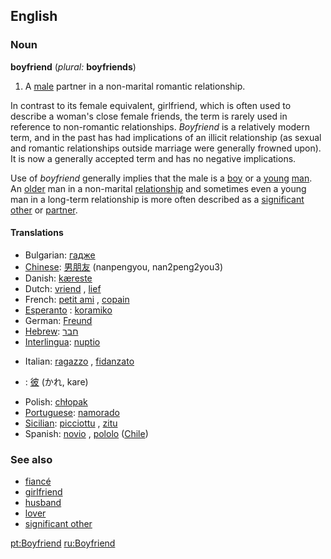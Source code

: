 ==English==

===Noun===
'''boyfriend''' (''plural:'' '''boyfriends''')

#A [[male]] partner in a non-marital romantic relationship.

In contrast to its female equivalent, girlfriend, which is often used to describe a woman's close female friends, the term is rarely used in reference to non-romantic relationships. ''Boyfriend'' is a relatively modern term, and in the past has had implications of an illicit relationship (as sexual and romantic relationships outside marriage were generally frowned upon). It is now a generally accepted term and has no negative implications. 

Use of ''boyfriend'' generally implies that the male is a [[boy]] or a [[young]] [[man]].  An [[old]]er man in a non-marital [[relationship]] and sometimes even a young man in a long-term relationship is more often described as a [[significant other]] or [[partner]].

====Translations====
{{top}}
*Bulgarian: [[гадже]]
*[[w:Chinese language|Chinese]]: [[男朋友]] (nanpengyou, nan2peng2you3)
*Danish: [[kæreste]]
*Dutch: [[vriend]] {{m}}, [[lief]] {{n}}
*French: [[petit ami]] {{m}}, [[copain]] {{m}}
*[[w:Esperanto|Esperanto]] : [[koramiko]]
*German: [[Freund]] {{m}}
*[[w:Hebrew language|Hebrew]]: [[חבר]] {{m}}
*[[w:Interlingua|Interlingua]]: [[nuptio]]
{{mid}}
*Italian: [[ragazzo]] {{m}}, [[fidanzato]] {{m}}
*{{jp}}: [[彼]] (かれ, kare)<!--The following is not relevant here - it belongs on the Japanese page: (Note: kare can also mean [[he]]) -->
*Polish: [[chłopak]] {{m}}
*[[Portuguese]]: [[namorado]] {{m}}
*[[Sicilian]]: [[picciottu]] {{m}}, [[zitu]] {{m}}
*Spanish: [[novio]] {{m}}, [[pololo]] {{m}} ([[Chile]])
{{bottom}}

===See also===
*[[fiancé]]
*[[girlfriend]]
*[[husband]]
*[[lover]]
*[[significant other]]

[[pt:Boyfriend]]
[[ru:Boyfriend]]